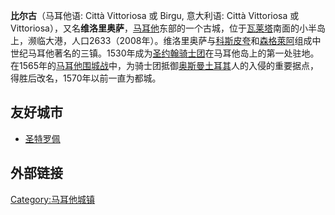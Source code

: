 {{Infobox settlement
| name                    = 比尔古
| native_name             = Il-Kunsill Lokali tal-Birgu
| native_name_lang        = mlt
| official_name           = Il-Birgu
| other_name              = Città Vittoriosa
| settlement_type         = [[Local_councils_of_Malta|Local council]]
| image_skyline           = Birgu.jpg
| image_alt               = 300px
| image_caption           =
| image_shield            = Birgu_coa.svg
| shield_alt              =
| nickname                =
| motto                   = Città Vittoriosa
| image_map               = Birgu-map.svg
| map_alt                 =
| map_caption             =
| pushpin_map             =
| pushpin_label_position  =
| pushpin_map_alt         =
| pushpin_map_caption     =
| latd  = 35|latm  = 53|lats  = 17|latNS  = N
| longd = 14|longm = 31|longs = 21|longEW = E
| coordinates_type        = type:city_region:MT
| coordinates_display     = inline,title
| coordinates_footnotes   =
| subdivision_type        = [[国家|国家]]
| subdivision_name        = {{flag|Malta}}
| subdivision_type1       = 岛屿
| subdivision_name1       = [[马耳他岛|马耳他岛]]
| subdivision_type2       = [[马耳他行政区划|区]]
| subdivision_name2       =
| established_title       = <!-- Founded -->
| established_date        =
| parts_type              = 相邻
| parts_style             = para
| p1                      = [[科斯皮夸|科斯皮夸]]、[[Calcara|Calcara]]、[[扎巴爾|扎巴爾]]
| leader_party            = [[马耳他工党|马耳他工党]]
| leader_title            = [[市长|市长]]
| leader_name             = [[John_Boxall|John Boxall]]
| area_footnotes          =
| area_total_km2          = 0.5
| area_note               =
| elevation_footnotes     =
| elevation_m             =
| population_footnotes    =
| population_total        = 2633
| population_as_of        = 2008.12
| population_density_km2  = auto
| population_demonym      = Ġirbi ([[grammatical_gender|m]]), Ġirbija ([[grammatical_gender|f]]), Ġirbin ([[plural|pl]])
| population_note         =
| timezone1               = [[Central_European_Time|CET]]
| utc_offset1             = +1
| timezone1_DST           = [[Central_European_Summer_Time|CEST]]
| utc_offset1_DST         = +2
| postal_code_type        = [[邮编|邮编]]
| postal_code             = BRG
| area_code_type          = [[国际区号|国际区号]]
| area_code               = 356
| website                 = {{Official website|http://www.birgu.gov.mt/}}
| footnotes               =
}}'''比尔古'''（马耳他语: Città Vittoriosa 或 Birgu, 意大利语: Città Vittoriosa 或 Vittoriosa），又名'''维洛里奥萨'''，[[马耳他|马耳他]]东部的一个古城，位于[[瓦莱塔|瓦莱塔]]南面的小半岛上，濒临大港，人口2633（2008年）。维洛里奥萨与[[科斯皮夸|科斯皮夸]]和[[森格萊阿|森格萊阿]]组成中世纪马耳他著名的三镇。1530年成为[[医院骑士团|圣约翰骑士团]]在马耳他岛上的第一处驻地。在1565年的[[马耳他之围_(1565年)|马耳他围城战]]中，为骑士团抵御[[奥斯曼土耳其|奥斯曼土耳其]]人的入侵的重要据点，得胜后改名，1570年以前一直为都城。

==友好城市==
* {{FRA}} [[圣特罗佩|圣特罗佩]]
==外部链接==

{{Authority control}}
[[Category:马耳他城镇|Category:马耳他城镇]]